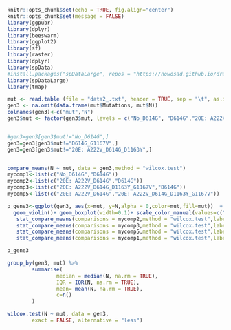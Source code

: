 ```{r setup, include=FALSE}
knitr::opts_chunk$set(echo = TRUE, fig.align="center")
knitr::opts_chunk$set(message = FALSE)
library(ggpubr)
library(dplyr)
library(beeswarm)
library(ggplot2)
library(sf)
library(raster)
library(dplyr)
library(spData)
#install.packages("spDataLarge", repos = "https://nowosad.github.io/drat/", type = "source")
library(spDataLarge)
library(tmap)
```


```{r}
mut <- read.table (file = "data2_.txt", header = TRUE, sep = "\t", as.is = TRUE, comment.char = "", quote = "\"", fill = TRUE)
gen3 <- na.omit(data.frame(mut$Mutations, mut$N))
colnames(gen3)<-c("mut","N")
gen3$mut <- factor(gen3$mut, levels = c("No_D614G", "D614G","20E: A222V_D614G", "20E: A222V_D614G_D1163Y_G1167V", "20E: A222V_D614G_D1163Y", "D614G_G1167V"))


#gen3=gen3[gen3$mut!="No_D614G",]
gen3=gen3[gen3$mut!="D614G_G1167V",]
gen3=gen3[gen3$mut!="20E: A222V_D614G_D1163Y",]


compare_means(N ~ mut, data = gen3,method = "wilcox.test")
mycomp1<-list(c("No_D614G","D614G"))
mycomp2<-list(c("20E: A222V_D614G","D614G"))
mycomp3<-list(c("20E: A222V_D614G_D1163Y_G1167V","D614G"))
mycomp5<-list(c("20E: A222V_D614G","20E: A222V_D614G_D1163Y_G1167V"))

p_gene3<-ggplot(gen3, aes(x=mut, y=N,alpha = 0,color=mut,fill=mut))  + 
  geom_violin()+ geom_boxplot(width=0.1)+ scale_color_manual(values=c("#f9c22e","#e76f51","#40916c","#b00286","#53b3cb","#53b3cb"))+ scale_fill_manual(values=c("#f9c22e","#e76f51","#40916c","#b00286","#53b3cb","#53b3cb"))+theme_minimal()+ labs(title="",x="",y="ct values")+ theme(legend.position = "none")+ ylim(5, 52)+
   stat_compare_means(comparisons = mycomp2,method = "wilcox.test",label.y = 45)+
   stat_compare_means(comparisons = mycomp3,method = "wilcox.test",label.y = 49)+
   stat_compare_means(comparisons = mycomp5,method = "wilcox.test",label.y = 42)+
   stat_compare_means(comparisons = mycomp1,method = "wilcox.test",label.y = 47)+ theme(axis.text.x = element_text(angle = 25, vjust = 0.7, hjust=0.7,size=8))

p_gene3
```
```{r}
group_by(gen3, mut) %>%
        summarise(
                median = median(N, na.rm = TRUE),
                IQR = IQR(N, na.rm = TRUE),
                mean= mean(N, na.rm = TRUE),
                c=n()
        )

```

```{r}
wilcox.test(N ~ mut, data = gen3, 
        exact = FALSE, alternative = "less")
```

